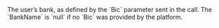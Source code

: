 <ResponseField name="BankName" type="string" >    
The user’s bank, as defined by the `Bic` parameter sent in the call. The `BankName` is `null` if no `Bic` was provided by the platform.  
</ResponseField>
